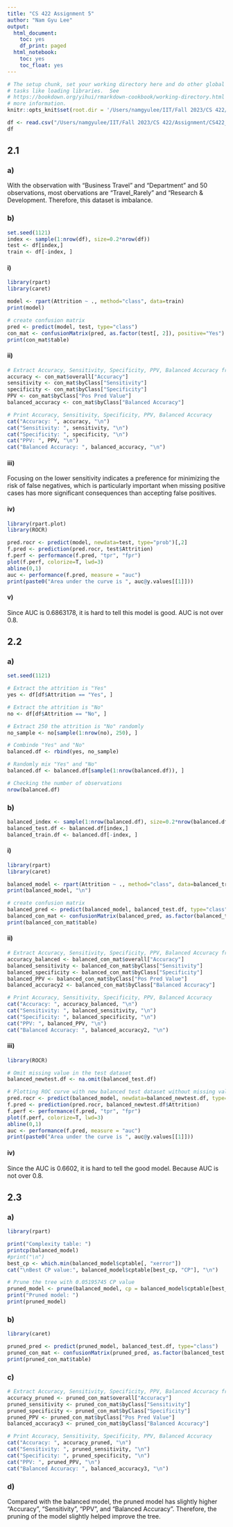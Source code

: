 ```yaml
---
title: "CS 422 Assignment 5"
author: "Nam Gyu Lee"
output:
  html_document:
    toc: yes
    df_print: paged
  html_notebook:
    toc: yes
    toc_float: yes
---
```


```r
# The setup chunk, set your working directory here and do other global 
# tasks like loading libraries.  See  
# https://bookdown.org/yihui/rmarkdown-cookbook/working-directory.html for
# more information.
knitr::opts_knit$set(root.dir = '/Users/namgyulee/IIT/Fall 2023/CS 422/CS422_Assignment5_NamGyu_Lee')
```

```r
df <- read.csv("/Users/namgyulee/IIT/Fall 2023/CS 422/Assignment/CS422_Assignment5_NamGyu_Lee/HR-Employee-Attrition.csv", header=T, sep=",", comment.char = '#')
df
```

## 2.1
### a)
With the observation with "Business Travel" and "Department" and 50 observations, most obervations are "Travel_Rarely" and "Research & Development. Therefore, this dataset is imbalance.

### b)
```r
set.seed(1121)
index <- sample(1:nrow(df), size=0.2*nrow(df))
test <- df[index,]
train <- df[-index, ]
```

#### i)
```r
library(rpart)
library(caret)

model <- rpart(Attrition ~ ., method="class", data=train)
print(model)

# create confusion matrix
pred <- predict(model, test, type="class")
con_mat <- confusionMatrix(pred, as.factor(test[, 2]), positive="Yes")
print(con_mat$table)
```

#### ii)
```r
# Extract Accuracy, Sensitivity, Specificity, PPV, Balanced Accuracy from test dataset confusion matrix
accuracy <- con_mat$overall["Accuracy"]
sensitivity <- con_mat$byClass["Sensitivity"]
specificity <- con_mat$byClass["Specificity"]
PPV <- con_mat$byClass["Pos Pred Value"]
balanced_accuracy <- con_mat$byClass["Balanced Accuracy"]

# Print Accuracy, Sensitivity, Specificity, PPV, Balanced Accuracy
cat("Accuracy: ", accuracy, "\n")
cat("Sensitivity: ", sensitivity, "\n")
cat("Specificity: ", specificity, "\n")
cat("PPV: ", PPV, "\n")
cat("Balanced Accuracy: ", balanced_accuracy, "\n")
```

#### iii)
Focusing on the lower sensitivity indicates a preference for minimizing the risk of false negatives, which is particularly important when missing positive cases has more significant consequences than accepting false positives.

#### iv)
```r
library(rpart.plot)
library(ROCR)

pred.rocr <- predict(model, newdata=test, type="prob")[,2]
f.pred <- prediction(pred.rocr, test$Attrition)
f.perf <- performance(f.pred, "tpr", "fpr")
plot(f.perf, colorize=T, lwd=3)
abline(0,1)
auc <- performance(f.pred, measure = "auc")
print(paste0("Area under the curve is ", auc@y.values[[1]]))
```

#### v)
Since AUC is 0.6863178, it is hard to tell this model is good. AUC is not over 0.8.

## 2.2
### a)
```r
set.seed(1121)

# Extract the attrition is "Yes"
yes <- df[df$Attrition == "Yes", ]

# Extract the attrition is "No"
no <- df[df$Attrition == "No", ]

# Extract 250 the attrition is "No" randomly
no_sample <- no[sample(1:nrow(no), 250), ]

# Combinde "Yes" and "No"
balanced.df <- rbind(yes, no_sample)

# Randomly mix "Yes" and "No"
balanced.df <- balanced.df[sample(1:nrow(balanced.df)), ]

# Checking the number of observations
nrow(balanced.df)
```

### b)
```r
balanced_index <- sample(1:nrow(balanced.df), size=0.2*nrow(balanced.df))
balanced_test.df <- balanced.df[index,]
balanced_train.df <- balanced.df[-index, ]
```

#### i)
```r
library(rpart)
library(caret)

balanced_model <- rpart(Attrition ~ ., method="class", data=balanced_train.df)
print(balanced_model, "\n")

# create confusion matrix
balanced_pred <- predict(balanced_model, balanced_test.df, type="class")
balanced_con_mat <- confusionMatrix(balanced_pred, as.factor(balanced_test.df[, 2]), positive="Yes")
print(balanced_con_mat$table)
```

#### ii)
```r
# Extract Accuracy, Sensitivity, Specificity, PPV, Balanced Accuracy from balanced test dataset confusion matrix
accuracy_balanced <- balanced_con_mat$overall["Accuracy"]
balanced_sensitivity <- balanced_con_mat$byClass["Sensitivity"]
balanced_specificity <- balanced_con_mat$byClass["Specificity"]
balanced_PPV <- balanced_con_mat$byClass["Pos Pred Value"]
balanced_accuracy2 <- balanced_con_mat$byClass["Balanced Accuracy"]

# Print Accuracy, Sensitivity, Specificity, PPV, Balanced Accuracy
cat("Accuracy: ", accuracy_balanced, "\n")
cat("Sensitivity: ", balanced_sensitivity, "\n")
cat("Specificity: ", balanced_specificity, "\n")
cat("PPV: ", balanced_PPV, "\n")
cat("Balanced Accuracy: ", balanced_accuracy2, "\n")
```

#### iii)
```r
library(ROCR)

# Omit missing value in the test dataset
balanced_newtest.df <- na.omit(balanced_test.df)

# Plotting ROC curve with new balanced test dataset without missing value, N/A.
pred.rocr <- predict(balanced_model, newdata=balanced_newtest.df, type="prob")[,2]
f.pred <- prediction(pred.rocr, balanced_newtest.df$Attrition)
f.perf <- performance(f.pred, "tpr", "fpr")
plot(f.perf, colorize=T, lwd=3)
abline(0,1)
auc <- performance(f.pred, measure = "auc")
print(paste0("Area under the curve is ", auc@y.values[[1]]))
```

#### iv)
Since the AUC is 0.6602, it is hard to tell the good model. Because AUC is not over 0.8.

## 2.3
### a)
```r
library(rpart)

print("Complexity table: ")
printcp(balanced_model)
#print("\n")
best_cp <- which.min(balanced_model$cptable[, "xerror"])
cat("\nBest CP value:", balanced_model$cptable[best_cp, "CP"], "\n")

# Prune the tree with 0.05195745 CP value
pruned_model <- prune(balanced_model, cp = balanced_model$cptable[best_cp, "CP"])
print("Pruned model: ")
print(pruned_model)
```

### b)
```r
library(caret)

pruned_pred <- predict(pruned_model, balanced_test.df, type="class")
pruned_con_mat <- confusionMatrix(pruned_pred, as.factor(balanced_test.df[, 2]), positive="Yes")
print(pruned_con_mat$table)
```

### c)
```r
# Extract Accuracy, Sensitivity, Specificity, PPV, Balanced Accuracy from balanced test dataset confusion matrix with pruned model
accuracy_pruned <- pruned_con_mat$overall["Accuracy"]
pruned_sensitivity <- pruned_con_mat$byClass["Sensitivity"]
pruned_specificity <- pruned_con_mat$byClass["Specificity"]
pruned_PPV <- pruned_con_mat$byClass["Pos Pred Value"]
balanced_accuracy3 <- pruned_con_mat$byClass["Balanced Accuracy"]

# Print Accuracy, Sensitivity, Specificity, PPV, Balanced Accuracy
cat("Accuracy: ", accuracy_pruned, "\n")
cat("Sensitivity: ", pruned_sensitivity, "\n")
cat("Specificity: ", pruned_specificity, "\n")
cat("PPV: ", pruned_PPV, "\n")
cat("Balanced Accuracy: ", balanced_accuracy3, "\n")
```

### d)
Compared with the balanced model, the pruned model has slightly higher "Accuracy", "Sensitivity", "PPV", and "Balanced Accuracy". Therefore, the pruning of the model slightly helped improve the tree.